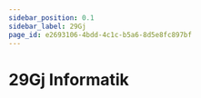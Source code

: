 ```yaml
---
sidebar_position: 0.1
sidebar_label: 29Gj
page_id: e2693106-4bdd-4c1c-b5a6-8d5e8fc897bf
---
```




# 29Gj Informatik


<Tabs>
    <TabItem label="Einzellektion" value="gym1-hs-theorie">
        <SemesterTable
            header={['Datum', 'Thema', 'Inhalt']}
            compact
            selectable
            rows={hs2025}
            order={SortTimeTableByDate()}
        />
    </TabItem>
    <TabItem label="Praktikum" value="gym1-hs-praktikum">
        <SemesterTable
            header={['Datum', 'Halbklasse', 'Thema', 'Inhalt']}
            compact
            selectable
            rows={hk2025}
            order={SortTimeTableByDate()}
        />
    </TabItem>
</Tabs>
<Directory name="Notizen" id="1a6a7d02-0172-4310-9a83-a9c3c889c8a9" />
